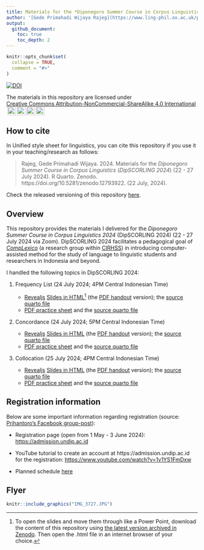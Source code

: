 ```yaml
---
title: Materials for the *Diponegoro Summer Course in Corpus Linguistics* (*DipSCORLING 2024*)
author: '[Gede Primahadi Wijaya Rajeg](https://www.ling-phil.ox.ac.uk/people/gede-rajeg) <a itemprop="sameAs" content="https://orcid.org/0000-0002-2047-8621" href="https://orcid.org/0000-0002-2047-8621" target="orcid.widget" rel="noopener noreferrer" style="vertical-align:top;"><img src="https://orcid.org/sites/default/files/images/orcid_16x16.png" style="width:1em;margin-right:.5em;" alt="ORCID iD icon"></a>'
output:
  github_document:
    toc: true
    toc_depth: 2
---
```


<!-- README.md is generated from README.Rmd. Please edit that file -->

```r
knitr::opts_chunk$set(
  collapse = TRUE,
  comment = "#>"
)
```


<!-- badges: start -->

[![DOI](https://zenodo.org/badge/DOI/10.5281/zenodo.12793922.svg)](https://zenodo.org/doi/10.5281/zenodo.12793922)

<p xmlns:cc="http://creativecommons.org/ns#" >The materials in this repository are licensed under <a href="https://creativecommons.org/licenses/by-nc-sa/4.0/?ref=chooser-v1" target="_blank" rel="license noopener noreferrer" style="display:inline-block;">Creative Commons Attribution-NonCommercial-ShareAlike 4.0 International<img style="height:22px!important;margin-left:3px;vertical-align:text-bottom;" src="https://mirrors.creativecommons.org/presskit/icons/cc.svg?ref=chooser-v1" alt=""><img style="height:22px!important;margin-left:3px;vertical-align:text-bottom;" src="https://mirrors.creativecommons.org/presskit/icons/by.svg?ref=chooser-v1" alt=""><img style="height:22px!important;margin-left:3px;vertical-align:text-bottom;" src="https://mirrors.creativecommons.org/presskit/icons/nc.svg?ref=chooser-v1" alt=""><img style="height:22px!important;margin-left:3px;vertical-align:text-bottom;" src="https://mirrors.creativecommons.org/presskit/icons/sa.svg?ref=chooser-v1" alt=""></a></p> 

<!-- badges: end -->

## How to cite

In Unified style sheet for linguistics, you can cite this repository if you use it in your teaching/research as follows:

> Rajeg, Gede Primahadi Wijaya. 2024. Materials for the *Diponegoro Summer Course in Corpus Linguistics* (*DipSCORLING 2024*) (22 - 27 July 2024). R Quarto. Zenodo. https://doi.org/10.5281/zenodo.12793922. (22 July, 2024).

Check the released versioning of this repository [here](https://github.com/complexico/dipscorling2024/releases).

## Overview

This repository provides the materials I delivered for the *Diponegoro Summer Course in Corpus Linguistics 2024* (DipSCORLING 2024) (22 - 27 July 2024 via Zoom). DipSCORLING 2024 facilitates a pedagogical goal of [*CompLexico*](https://github.com/complexico) (a research group within [CIRHSS](https://www.cirhss.org/)) in introducing computer-assisted method for the study of language to linguistic students and researchers in Indonesia and beyond.

I handled the following topics in DipSCORLING 2024:

1. Frequency List (24 July 2024; 4PM Central Indonesian Time)

    - [Revealjs](https://quarto.org/docs/presentations/revealjs/) [Slides in HTML](https://github.com/complexico/dipscorling2024/blob/main/01-freqlist.html)^[To open the slides and move them through like a Power Point, download the content of this repository using [the latest version archived in Zenodo](https://doi.org/10.5281/zenodo.12793922). Then open the .html file in an internet browser of your choice.] (the [PDF handout](https://github.com/complexico/dipscorling2024/blob/main/01-freqlist.pdf) version); the [source quarto file](https://github.com/complexico/dipscorling2024/blob/main/01-freqlist.qmd)
    - [PDF practice sheet](https://github.com/complexico/dipscorling2024/blob/main/01-practice.pdf) and the [source quarto file](https://github.com/complexico/dipscorling2024/blob/main/01-practice.qmd)
    
1. Concordance (24 July 2024; 5PM Central Indonesian Time)

    - [Revealjs](https://quarto.org/docs/presentations/revealjs/) [Slides in HTML](https://github.com/complexico/dipscorling2024/blob/main/02-concordance.html) (the [PDF handout](https://github.com/complexico/dipscorling2024/blob/main/02-concordance.pdf) version); the [source quarto file](https://github.com/complexico/dipscorling2024/blob/main/02-concordance.qmd)
    - [PDF practice sheet](https://github.com/complexico/dipscorling2024/blob/main/02-practice.pdf) and the [source quarto file](https://github.com/complexico/dipscorling2024/blob/main/02-practice.qmd)
    
1. Collocation (25 July 2024; 4PM Central Indonesian Time)

    - [Revealjs](https://quarto.org/docs/presentations/revealjs/) [Slides in HTML](https://github.com/complexico/dipscorling2024/blob/main/03-collocation.html) (the [PDF handout](https://github.com/complexico/dipscorling2024/blob/main/03-collocation.pdf) version); the [source quarto file](https://github.com/complexico/dipscorling2024/blob/main/03-collocation.qmd)
    - [PDF practice sheet](https://github.com/complexico/dipscorling2024/blob/main/03-practice.pdf) and the [source quarto file](https://github.com/complexico/dipscorling2024/blob/main/03-practice.qmd)

## Registration information

Below are some important information regarding registration (source: [Prihantoro's Facebook group-post](https://www.facebook.com/groups/471206953085498/permalink/2325617937644381/)):

- Registration page (open from 1 May - 3 June 2024): [https://admission.undip.ac.id](https://admission.undip.ac.id)

- YouTube tutorial to create an account at https://admission.undip.ac.id for the registration: [https://www.youtube.com/watch?v=1v1YS1FmDxw](https://www.youtube.com/watch?v=1v1YS1FmDxw)

- Planned schedule [here](https://docs.google.com/document/d/1KQHpSOUkBb7DDr_VB1XMvGZ8zUulzJvwF0to2l-ZhFA/mobilebasic?)

## Flyer

```r
knitr::include_graphics("IMG_3727.JPG")
```
